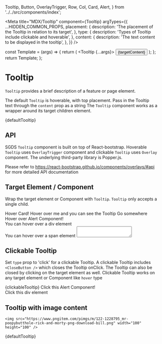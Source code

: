   Tooltip,
  Button,
  OverlayTrigger,
  Row,
  Col,
  Card,
  Alert,
} from '../../src/components/index';

<Meta
  title="MDX/Tooltip"
  component={Tooltip}
  argTypes={{
    ...HIDDEN_COMMON_PROPS,
    placement: {
      description: 'The placement of the Tooltip in relation to its target',
    },
    type: {
      description: 'Types of Tooltip include clickable and hoverable',
    },
    content: {
      description: 'The text content to be displayed in the tooltip',
    },
  }}
/>

  const Template = (args) => {
    return (
      <Tooltip {...args}>
        <Button>{targetContent}</Button>
      </Tooltip>
    );
  };
  return Template;
};


# Tooltip

`Tooltip` provides a brief description of a feature or page element.

The default `Tooltip` is hoverable, with top placement. Pass in the Tooltip text through the `content` prop as a string
The `Tooltip` component works as a wrapper around its target children element.

<Canvas>
  <Story name="Default" args={{ content: 'This is a sample Tooltip' }}>
    {defaultTooltip}
  </Story>
</Canvas>

## API

<ArgsTable story="Default" />

SGDS `Tooltip` component is built on top of React-bootstrap. Hoverable `Tooltip` uses `OverlayTrigger` component and clickable `Tooltip` uses `Overlay` component.
The underlying third-party library is Popper.js.

Please refer to https://react-bootstrap.github.io/components/overlays/#api for more detailed API documentation

## Target Element / Component

Wrap the target element or Component with `Tooltip`. `Tooltip` only accepts a single child.

<Canvas>
  <Story name="Target Components">
    <div className="d-flex flex-column">
      <Tooltip content="This is a sample Tooltip">
        <Card>
          <Card.Body>
            <Card.Title>Hover Card! </Card.Title>
            <Card.Text>Hover over me and you can see the Tooltip</Card.Text>
            <Card.Link href="#">Go somewhere</Card.Link>
          </Card.Body>
        </Card>
      </Tooltip>
      <br />
      <Tooltip content="This is a sample Tooltip">
        <Alert variant="success">Hover over Alert Component!</Alert>
      </Tooltip>
    </div>
  </Story>
  <Story name="Target HTMLElements">
    <div className="d-flex flex-column">
      <Tooltip content="This is a sample Tooltip">
        <div>You can hover over a div element</div>
      </Tooltip>
      <Tooltip content="This is a sample Tooltip">
        <span>You can hover over a span element</span>
      </Tooltip>
      <Tooltip content="This is a sample Tooltip">
        <textarea defaultValue="You can hover over a textarea element"></textarea>
      </Tooltip>
    </div>
  </Story>
</Canvas>

## Clickable Tooltip

Set `type` prop to 'click' for a clickable Tooltip. A clickable Tooltip includes `<CloseButton />` which closes the Tooltip onClick.
The Tooltip can also be closed by clicking on the target element as well. Clickable Tooltip works on any target element or Component like `hover` type

<Canvas>
  <Story
    name="Clickable"
    args={{ content: 'This is a sample Tooltip', type: 'click' }}
  >
    {clickableTooltip}
  </Story>
  <Story name="Clickable Components">
    <Tooltip content="This is a sample Tooltip" type="click">
      <Alert variant="success">Click this Alert Component!</Alert>
    </Tooltip>
  </Story>
  <Story name="Clickable Elements">
    <Tooltip content="This is a sample Tooltip" type="click">
      <div>Click this div element</div>
    </Tooltip>
  </Story>
</Canvas>

## Tooltip with image content
    <img src="https://www.pngitem.com/pimgs/m/122-1228795_mr-poopybutthole-rick-and-morty-png-download-bill.png" width="100" height="100" />

<Canvas>
  <Story name="Image content" args={{content: img}}>{defaultTooltip}</Story>
</Canvas>

